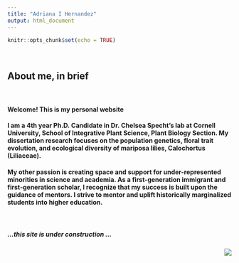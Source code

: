 ```yaml
---
title: "Adriana I Hernandez"
output: html_document
---
```


```r
knitr::opts_chunk$set(echo = TRUE)
```

<br>

## About me, in brief

<br>

#### Welcome! This is my personal website

#### I am a 4th year Ph.D. Candidate in Dr. Chelsea Specht's lab at Cornell University, School of Integrative Plant Science, Plant Biology Section. My dissertation research focuses on the population genetics, floral trait evolution, and ecological diversity of mariposa lilies, Calochortus (Liliaceae).

#### My other passion is creating space and support for under-represented minorities in science and academia. As a first-generation immigrant and first-generation scholar, I recognize that my success is built upon the guidance of mentors. I strive to mentor and uplift historically marginalized students into higher education.

<br>

##### ...this site is under construction ...



<img src="IMG_20190616_121203.jpg" align="right">
